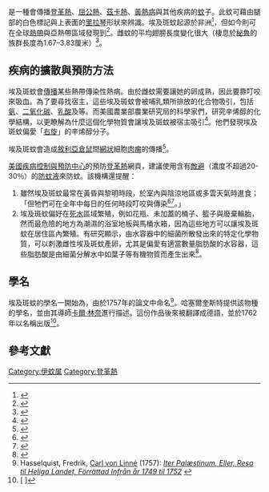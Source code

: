 {{noteTA
|T=zh-tw:埃及斑蚊;zh-hans:埃及伊蚊;zh-hk:埃及伊蚊
|1=zh-tw:埃及斑蚊;zh-hans:埃及伊蚊;zh-hk:埃及伊蚊
}}
{{Speciesbox
| image = Aedes aegypti.jpg
| image_caption = 成蟲
| image2 = Aedes aegypti larva.jpg
| image2_caption = [[幼蟲|幼蟲]]
| state = LC
| parent = Aedes (Stegomyia)
| taxon = Aedes aegypti
| authority = ([[Linnaeus|Linnaeus]] ''in'' {{le|弗雷德里克·哈塞爾奎斯特|Fredric Hasselquist|Hasselquist}}, 1762) <ref name="Evenhuis">{{cite book |author1=Neal L. Evenhuis |author2=Samuel M. Gon III |year=2007 |chapter=22. Family Culicidae |pages=191–218 |title=Catalog of the Diptera of the Australasian and Oceanian Regions |publisher={{le|主教博物館|Bishop Museum|Bishop Museum}} |editor=Neal L. Evenhuis |url=http://hbs.bishopmuseum.org/aocat/pdf/22culicidae.pdf |format=[[Portable_Document_Format|PDF]] |accessdate=February 4, 2012 |archive-date=2012-08-08 |archive-url=https://web.archive.org/web/20120808182531/http://hbs.bishopmuseum.org/aocat/pdf/22culicidae.pdf |dead-url=yes }}</ref>
| range_map = Global Aedes aegypti distribution (e08347).png
| range_map_caption = 2015年全球埃及斑蚊分布預測<br>（藍色=沒有分布，紅色=有分布）
| synonyms_ref = {{r|Evenhuis}}
| synonyms =
* ''Culex aegypti''<br>{{small|Linnaeus ''in'' Hasselquist, 1762}}
* ''Culex fasciatus''<br>{{small|Fabricius, 1805}}
* ''Culex bancrofti''<br>{{small|Skuse, 1889}}
* ''Mimetomyia pulcherrima''<br>{{small|Taylor, 1919}}
}}
{{地區用詞3|zh-tw='''埃及斑蚊'''|zh-cn='''埃及伊蚊'''|equiv-hk=cn|equiv-mo=cn|equiv-sg=cn|start=（[[學名|學名]]：''{{lang|la|Aedes aegypti}}''，{{lang-en|yellow fever mosquito}}），|end=，|as=稱}}是一種會傳播[[登革熱|登革熱]]、[[基孔肯雅熱|屈公熱]]、[[茲卡熱|茲卡熱]]、[[黃熱病|黃熱病]]與其他疾病的[[蚊|蚊]]子。此蚊可藉由腿部的白色標記與{{le|胸節 (昆蟲解剖學)|thorax (insect anatomy)|胸節}}上表面的[[里拉琴|里拉琴]]形狀來辨識。埃及斑蚊起源於非洲<ref>{{cite journal |author1=Laurence Mousson |author2=Catherine Dauga |author3=Thomas Garrigues |author4=Francis Schaffner |author5=Marie Vazeille |author6=Anna-Bella Failloux |title=Phylogeography of ''Aedes (Stegomyia) aegypti'' (L.) and ''Aedes (Stegomyia) albopictus'' (Skuse) (Diptera: Culicidae) based on mitochondrial DNA variations |journal=''Genetics Research'' |volume=86 |issue=1 |pages=1–11 |date=August 2005 |pmid=16181519 |doi=10.1017/S0016672305007627 |url=http://journals.cambridge.org/abstract_S0016672305007627 |access-date=2016-10-04 |archive-date=2020-06-06 |archive-url=https://web.archive.org/web/20200606044058/https://www.cambridge.org/core/journals/genetics-research/article/phylogeography-of-aedes-stegomyia-aegypti-l-and-aedes-stegomyia-albopictus-skuse-diptera-culicidae-based-on-mitochondrial-dna-variations/5F0F77F4ECC83C6FC63E457DE4F308F4 |dead-url=no }}</ref>，但如今則可在全球[[熱帶|熱帶]]與亞熱帶區域發現到<ref>{{cite journal |author =M. Womack |year=1993 |title=The yellow fever mosquito, ''Aedes aegypti'' |journal=Wing Beats |volume=5 |issue=4 |page=4}}</ref>。雌蚊的平均翅膀長度變化很大（棲息於[[秘魯|秘魯]]的族群長度為1.67–3.83厘米）<ref>{{Cite journal |url=http://jme.oxfordjournals.org/content/41/4/634 |title=Adult Size and Distribution of Aedes aegypti (Diptera: Culicidae) Associated with Larval Habitats in Iquitos, Peru |authors=Jennifer R. Schneider, Amy C. Morrison, Helvio Astete, Thomas W. Scott, Mark L. Wilson |date=2004-07-01 |work=''{{le|醫學昆蟲學期刊|Journal of Medical Entomology|Journal of Medical Entomology}}'' |volume=41 |issue=4 |pages=634–642 |doi=10.1603/0022-2585-41.4.634 |pmid=15311454 |access-date=2016-01-30 |journal= |archive-date=2016-08-16 |archive-url=https://web.archive.org/web/20160816220418/http://jme.oxfordjournals.org/content/41/4/634 |dead-url=no }}</ref>。

==疾病的擴散與預防方法==
埃及斑蚊會[[載體_(生物學)|傳播]]某些熱帶傳染性熱病。由於雌蚊需要讓她的卵成熟，因此要靠叮咬來吸血。為了要尋找宿主，這些埃及斑蚊會被哺乳類所排放的化合物吸引，包括[[氨|氨]]、[[二氧化碳|二氧化碳]]、[[乳酸|乳酸]]及{{le|辛烯醇|1-Octen-3-ol}}等。而美國農業部農業研究局的科學家們，研究辛烯醇的化學結構，以更瞭解為什麼這個化學物質會讓埃及斑蚊被宿主吸引<ref>{{cite web |url=http://www.ars.usda.gov/is/pr/2010/100309.htm |title=ARS Study Provides a Better Understanding of How Mosquitoes Find a Host |publisher=U.S. Department of Agriculture |author=Dennis O'Brien |date=March 9, 2010 |accessdate=2010-08-27 |archiveurl=https://web.archive.org/web/20101008124335/http://www.ars.usda.gov/is/pr/2010/100309.htm |archivedate=2010-10-08 |deadurl=no }}</ref>。他們發現埃及斑蚊偏愛「[[左旋與右旋|右旋]]」的辛烯醇分子。

埃及斑蚊會造成[[敘利亞倉鼠|敘利亞倉鼠]]間[[網狀結締組織|網狀]]細胞[[肉瘤|肉瘤]]的傳播<ref name="banfield1965">{{cite journal| last=Banfield| first=William G.| date=28 May 1965| title=Mosquito Transmission of a Reticulum Cell Sarcoma of Hamsters| journal=[[Science_(journal)|Science]]| volume=148| pages=1239–1240| pmid=14280009| doi=10.1126/science.148.3674.1239| url=http://www.sciencemag.org/cgi/content/abstract/148/3674/1239| last2=Woke| first2=P. A.| last3=MacKay| first3=C. M.| last4=Cooper| first4=H. L.| issue=3674| bibcode=1965Sci...148.1239B| access-date=2016-10-12| archive-date=2010-03-01| archive-url=https://web.archive.org/web/20100301044949/http://www.sciencemag.org/cgi/content/abstract/148/3674/1239| dead-url=no}}</ref>。

[[美國疾病控制與預防中心|美國疾病控制與預防中心]]的預防[[登革熱|登革熱]]網頁，建議使用含有[[待乙妥|敵避]]（濃度不超過20-30％）的[[防蚊液|防蚊液]]來防蚊。該機構還提醒：

#雖然埃及斑蚊最常在黃昏與黎明時段，於室內與陰涼地區或多雲天氣時進食；「但牠們可在全年中每日的任何時段叮咬與傳染<ref>{{cite web |url=http://wwwnc.cdc.gov/travel/content/outbreak-notice/dengue-tropical-sub-tropical.aspx |title=Travelers' Health Outbreak Notice |publisher=Centers for Disease Control and Prevention |date=June 2, 2010 |accessdate=2010-08-27 |archiveurl=https://web.archive.org/web/20100826005756/http://wwwnc.cdc.gov/travel/content/outbreak-notice/dengue-tropical-sub-tropical.aspx |archivedate=2010-08-26 |deadurl=no }}</ref><ref>{{cite web |url= http://denguemu.wordpress.com/vector-transmission/ |title= Dengue Virus: Vector And Transmission |date=  |work=  |publisher=  |accessdate= 19 October 2012 |archive-date= 2019-11-08 |archive-url= https://web.archive.org/web/20191108151611/https://denguemu.wordpress.com/vector-transmission/ |dead-url= no }}</ref>。」
#埃及斑蚊偏好在[[死水|死水]]區域繁殖，例如花瓶、未加蓋的桶子、籃子與廢棄輪胎，然而最危險的地方為潮濕的浴室地板與馬桶水箱，因為這些地方可以讓埃及斑蚊在居住區內繁殖。有研究顯示，由水容器中的細菌所散發出來的特定化學物質，可以刺激雌性埃及斑蚊產卵，尤其是偏愛有適當數量脂肪酸的水容器，這些脂肪酸是由細菌分解水中如葉子等有機物質而產生出來<ref>{{cite web |url=http://newswise.com/articles/view/542339/ |title=Lay Your Eggs Here |publisher=Newswise, Inc |date=July 3, 2008 |accessdate=2010-08-27 |archive-date=2019-01-26 |archive-url=https://web.archive.org/web/20190126023220/https://www.newswise.com//articles/view/542339/ |dead-url=no }}</ref>。

==學名==
埃及斑蚊的學名一開始為''{{lang|la|Culex aegypti}}''，由{{le|弗雷德里克·哈塞爾奎斯特|Fredric Hasselquist}}於1757年的論文''{{lang|la|Iter Palaestinum}}''中命名<ref>Hasselquist, Fredrik, [[Carl_von_Linné|Carl von Linné]] (1757): ''[https://books.google.com/books?id=k2gBAAAAQAAJ&printsec=frontcover&source=gbs_ge_summary_r&cad=0#v=onepage&q&f=false Iter Palæstinum, Eller, Resa til Heliga Landet, Förrättad Infrån år 1749 til 1752] {{Wayback|url=https://books.google.com/books?id=k2gBAAAAQAAJ&printsec=frontcover&source=gbs_ge_summary_r&cad=0#v=onepage&q&f=false |date=20191108151552 }}''</ref>。哈塞爾奎斯特提供該物種的學名，並由其導師[[卡爾·林奈|卡爾·林奈]]進行描述。這份作品後來被翻譯成德語，並於1762年以''{{Lang|de|Reise nach Palästina}}''名稱出版<ref>[{{Cite web |url=https://books.google.com/books?id=UggPAAAAQAAJ |title=''{{Lang|de|Reise nach Palästina}}'' |accessdate=2017-12-25 |archive-date=2019-11-08 |archive-url=https://web.archive.org/web/20191108151551/https://books.google.com/books?id=UggPAAAAQAAJ |dead-url=no }} ''{{Lang|de|Reise nach Palästina}}'']</ref>。

==參考文獻==
{{reflist}}
{{Taxonbar|from=Q1148004}}

[[Category:伊蚊属|Category:伊蚊属]]
[[Category:登革熱|Category:登革熱]]